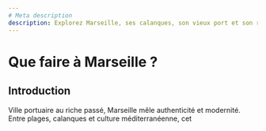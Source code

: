 ```yaml
---
# Meta description
description: Explorez Marseille, ses calanques, son vieux port et son riche patrimoine méditerranéen.
---
```


# Que faire à Marseille ?

## Introduction

Ville portuaire au riche passé, Marseille mêle authenticité et modernité. Entre plages, calanques et culture méditerranéenne, cet
